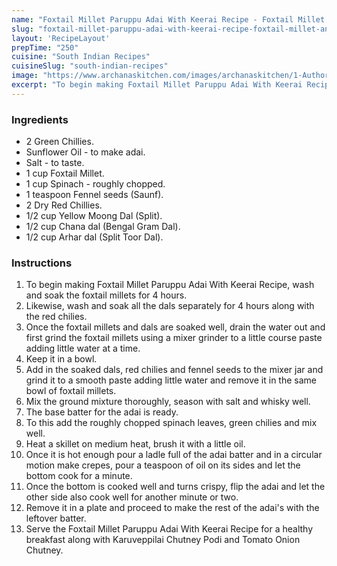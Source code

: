 ---
name: "Foxtail Millet Paruppu Adai With Keerai Recipe - Foxtail Millet and Lentil Crepes with Spinach"
slug: "foxtail-millet-paruppu-adai-with-keerai-recipe-foxtail-millet-and-lentil-crepes-with-spinach"
layout: 'RecipeLayout'
prepTime: "250"
cuisine: "South Indian Recipes"
cuisineSlug: "south-indian-recipes"
image: "https://www.archanaskitchen.com/images/archanaskitchen/1-Author/nithya.anantham/Foxtail_Millet_Paruppu_Adai_With_Keerai_Recipe_Foxtail_Millet_and_Lentil_Crepes_with_Spinach.jpg"
excerpt: "To begin making Foxtail Millet Paruppu Adai With Keerai Recipe, wash and soak the foxtail millets for 4 hours"
---

### Ingredients

- 2 Green Chillies.
- Sunflower Oil - to make adai.
- Salt - to taste.
- 1 cup Foxtail Millet.
- 1 cup Spinach - roughly chopped.
- 1 teaspoon Fennel seeds (Saunf).
- 2 Dry Red Chillies.
- 1/2 cup Yellow Moong Dal (Split).
- 1/2 cup Chana dal (Bengal Gram Dal).
- 1/2 cup Arhar dal (Split Toor Dal).

### Instructions

1. To begin making Foxtail Millet Paruppu Adai With Keerai Recipe, wash and soak the foxtail millets for 4 hours.
1. Likewise, wash and soak all the dals separately for 4 hours along with the red chilies.
1. Once the foxtail millets and dals are soaked well, drain the water out and first grind the foxtail millets using a mixer grinder to a little course paste adding little water at a time.
1. Keep it in a bowl.
1. Add in the soaked dals, red chilies and fennel seeds to the mixer jar and grind it to a smooth paste adding little water and remove it in the same bowl of foxtail millets.
1. Mix the ground mixture thoroughly, season with salt and whisky well.
1. The base batter for the adai is ready.
1. To this add the roughly chopped spinach leaves, green chilies and mix well.
1. Heat a skillet on medium heat, brush it with a little oil.
1. Once it is hot enough pour a ladle full of the adai batter and in a circular motion make crepes, pour a teaspoon of oil on its sides and let the bottom cook for a minute.
1. Once the bottom is cooked well and turns crispy, flip the adai and let the other side also cook well for another minute or two.
1. Remove it in a plate and proceed to make the rest of the adai's with the leftover batter.
1. Serve the Foxtail Millet Paruppu Adai With Keerai Recipe for a healthy breakfast along with Karuveppilai Chutney Podi and Tomato Onion Chutney.

